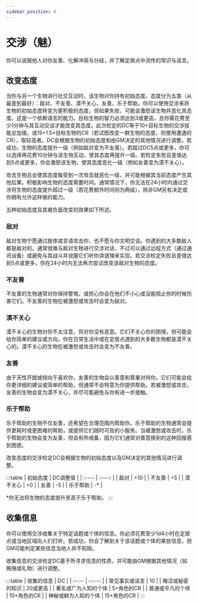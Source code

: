 ```yaml
---
sidebar_position: 6
---
```


# 交涉（魅）

你可以说服他人对你友善、化解冲突与分歧，并了解定居点中流传的常识与谣言。

## 改变态度

当你与另一个生物进行社交互动时，该生物对你持有初始态度。态度分为五类（从最差到最好）：敌对、不友善、漠不关心、友善、乐于帮助。你可以使用交涉来将生物的初始态度转变为更积极的态度，但如果失败，可能会激怒该生物并恶化其态度。这是一个依赖语言的能力。目标生物的智力必须达到3或更高，且你需花费至少1分钟与其互动交谈才能改变其态度。此次检定的DC等于10+目标生物的交涉技能总加值，或15+1.5×目标生物的CR（若试图改变一群生物的态度，则使用遭遇的CR），取较高者。DC会根据生物的初始态度和由GM决定的其他情况进行调整。若成功，生物的态度提升一级（例如敌对变为不友善）。若超过DC5点或更多，你可以选择再花费10分钟与该生物互动，使其态度再提升一级。若检定失败且差值达到5点或更多，你会激怒该生物，使其态度恶化一级（例如友善变为漠不关心）。

攻击生物总会使其态度每受到一次攻击就恶化一级，并可能根据其当前态度产生其他后果。积极影响生物的态度需要时间。通常情况下，你无法在24小时内通过交涉将生物的态度提升超过一级（若花费额外时间则为两级），除非GM另有决定或你拥有允许这样做的能力。

五种初始态度及其被负面改变的效果如下所述。

### 敌对

敌对生物宁愿通过肢体或言语攻击你，也不愿与你文明交谈。你遇到的大多数敌人都是敌对的。通常很难与敌对生物进行交涉对话，不过可以通过远程方式（通过通讯设备）或避免与其战斗并说服它们听你讲道理来实现。若交涉检定失败且差值达到5点或更多，你在24小时内无法再次尝试改变该敌对生物的态度。

### 不友善

不友善的生物通常对你保持警惕，或担心你会在他们不小心或没能阻止你的时候伤害它们。不友善的生物在被激怒或攻击时会变为敌对。

### 漠不关心

漠不关心的生物对你不太注意，但对你没有恶意。它们不关心你的困境，但可能会给你简单的建议或方向。你在日常生活中或在定居点遇到的大多数生物都是漠不关心的。漠不关心的生物在被激怒或攻击时会变为不友善。

### 友善

由于天性开朗或倾向于喜欢你，友善的生物会以善意和尊重对待你。它们可能会给你更详细的建议或简单的帮助，但通常不会特意为你提供帮助。若被激怒或攻击，友善的生物会变为漠不关心，并尽可能避免与你有进一步接触。

### 乐于帮助

乐于帮助的生物不仅友善，还希望在合理范围内帮助你。乐于帮助的生物通常会提供更耗时或更困难的帮助，或提供它们随时可及的小服务。当被激怒或攻击时，乐于帮助的生物会变为友善，但会有所戒备，因为它们通常对善意换到的这种回报感到困惑。

改变态度的交涉检定DC会根据生物的初始态度以及GM决定的其他情况进行调整。

:::table
| 初始态度 | DC调整值 |
| :---- | :----: |
| 敌对 | +10 |
| 不友善 | +5 |
| 漠不关心 | +0 |
| 友善 | -5 |
| 乐于帮助 | -* |

*你无法将生物的态度提升至高于乐于帮助。
:::

## 收集信息

你可以使用交涉收集关于特定话题或个体的信息。你必须花费至少1d4小时在定居点或当地区域向人们打听。若成功，你会了解到关于该话题或个体的某些信息，但GM可能判定某些信息当地人并不知晓。

收集信息的交涉检定DC基于所寻求信息的性质，并可能由GM根据其他情况（如贿赂或礼物）进行调整。

:::table
| 收集的信息 | DC |
| :---- | :----: |
| 常见事实或谣言 | 10 |
| 晦涩或秘密的知识 | 20或更高 |
| 著名或广为人知的个体 | 5+角色的CR |
| 普通或平凡的个体 | 10+角色的CR |
| 神秘或鲜为人知的个体 | 15+角色的CR |
:::